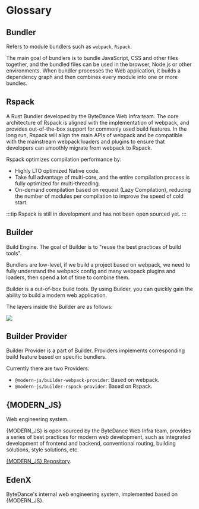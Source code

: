 # Glossary

## Bundler

Refers to module bundlers such as `webpack`, `Rspack`.

The main goal of bundlers is to bundle JavaScript, CSS and other files together, and the bundled files can be used in the browser, Node.js or other environments. When bundler processes the Web application, it builds a dependency graph and then combines every module into one or more bundles.

## Rspack

A Rust Bundler developed by the ByteDance Web Infra team. The core architecture of Rspack is aligned with the implementation of webpack, and provides out-of-the-box support for commonly used build features. In the long run, Rspack will align the main APIs of webpack and be compatible with the mainstream webpack loaders and plugins to ensure that developers can smoothly migrate from webpack to Rspack.

Rspack optimizes compilation performance by:

- Highly LTO optimized Native code.
- Take full advantage of multi-core, and the entire compilation process is fully optimized for multi-threading.
- On-demand compilation based on request (Lazy Compilation), reducing the number of modules per compilation to improve the speed of cold start.

:::tip
Rspack is still in development and has not been open sourced yet.
:::

## Builder

Build Engine. The goal of Builder is to "reuse the best practices of build tools".

Bundlers are low-level, if we build a project based on webpack, we need to fully understand the webpack config and many webpack plugins and loaders, then spend a lot of time to combine them.

Builder is a out-of-box build tools. By using Builder, you can quickly gain the ability to build a modern web application.

The layers inside the Builder are as follows:

![](https://lf3-static.bytednsdoc.com/obj/eden-cn/zq-uylkvT/ljhwZthlaukjlkulzlp/builder-struct-10092.png)

## Builder Provider

Builder Provider is a part of Builder. Providers implements corresponding build feature based on specific bundlers.

Currently there are two Providers:

- `@modern-js/builder-webpack-provider`: Based on webpack.
- `@modern-js/builder-rspack-provider`: Based on Rspack.

## {MODERN_JS}

Web engineering system.

{MODERN_JS} is open sourced by the ByteDance Web Infra team, provides a series of best practices for modern web development, such as integrated development of frontend and backend, conventional routing, building solutions, style solutions, etc.

[{MODERN_JS} Repository](https://github.com/modern-js-dev/modern.js).

## EdenX

ByteDance's internal web engineering system, implemented based on {MODERN_JS}.
